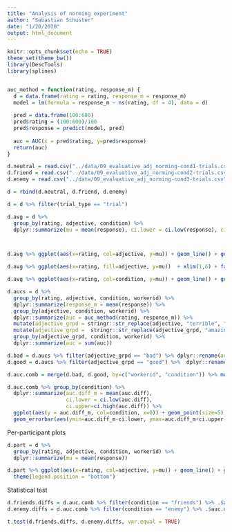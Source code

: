 ```yaml
---
title: "Analysis of norming experiment"
author: "Sebastian Schuster"
date: "1/20/2020"
output: html_document
---
```


```r
knitr::opts_chunk$set(echo = TRUE)
theme_set(theme_bw())
library(DescTools)
library(splines)


auc_method = function(rating, response_m) {
  d = data.frame(rating = rating, response_m = response_m)
  model = lm(formula = response_m ~ ns(rating, df = 4), data = d)
  
  pred = data.frame(100:600)
  pred$rating = (100:600)/100
  pred$response = predict(model, pred)
  
  auc = AUC(x = pred$rating, y=pred$response)
  return(auc)
}

```

```r

d.neutral = read.csv("../data/09_evaluative_adj_norming-cond1-trials.csv")
d.friend = read.csv("../data/09_evaluative_adj_norming-cond2-trials.csv")
d.enemy = read.csv("../data/09_evaluative_adj_norming-cond3-trials.csv")

d = rbind(d.neutral, d.friend, d.enemy)

d = d %>% filter(trial_type == "trial")

d.avg = d %>% 
  group_by(rating, adjective, condition) %>% 
  dplyr::summarize(mu = mean(response), ci.lower = ci.low(response), ci.upper=ci.high(response))



d.avg %>% ggplot(aes(x=rating, col=adjective, y=mu)) + geom_line() + geom_point() + geom_errorbar(aes(ymin=mu-ci.lower, ymax=ci.upper+mu)) + xlim(1,6) + facet_wrap(~condition)

d.avg %>% ggplot(aes(x=rating, fill=adjective, y=mu))  + xlim(1,6) + facet_wrap(~condition) + geom_area()

d.avg %>% ggplot(aes(x=rating, col=condition, y=mu)) + geom_line() + geom_point() + geom_errorbar(aes(ymin=mu-ci.lower, ymax=ci.upper+mu)) + xlim(1,6) + facet_wrap(~adjective)

d.aucs = d %>% 
  group_by(rating, adjective, condition, workerid) %>% 
  dplyr::summarize(response_m = mean(response)) %>% 
  group_by(adjective, condition, workerid) %>% 
  dplyr::summarize(auc = auc_method(rating, response_m)) %>%
  mutate(adjective_grpd = stringr::str_replace(adjective, "terrible", "bad")) %>%
  mutate(adjective_grpd =  stringr::str_replace(adjective_grpd, "amazing", "good")) %>%
  group_by(adjective_grpd, condition, workerid) %>% 
  dplyr::summarize(auc = sum(auc))

d.bad = d.aucs %>% filter(adjective_grpd == "bad") %>% dplyr::rename(auc.bad = auc)
d.good = d.aucs %>% filter(adjective_grpd == "good") %>%  dplyr::rename(auc.good = auc)

d.auc.comb = merge(d.bad, d.good, by=c("workerid", "condition")) %>% mutate(auc.diff = auc.good - auc.bad)

d.auc.comb %>% group_by(condition) %>% 
  dplyr::summarize(auc.diff_m = mean(auc.diff), 
                   ci.lower = ci.low(auc.diff), 
                   ci.upper=ci.high(auc.diff)) %>% 
  ggplot(aes(y = auc.diff_m, col=condition, x=0)) + geom_point(size=5) + 
  geom_errorbar(aes(ymin=auc.diff_m-ci.lower, ymax=auc.diff_m+ci.upper)) + xlim(-2,2) + ylab("AUC (good + amazing) - AUC (bad + terrible)")


```


Per-participant plots


```r

d.part = d %>% 
  group_by(rating, adjective, condition, workerid) %>% 
  dplyr::summarize(mu = mean(response))

d.part %>% ggplot(aes(x=rating, col=adjective, y=mu)) + geom_line() + geom_point() +  xlim(1,6) + facet_wrap(~condition + workerid, ncol=5) +
  theme(legend.position = "bottom")


```

Statistical test

```r

d.friends.diffs = d.auc.comb %>% filter(condition == "friends") %>% .$auc.diff
d.enemy.diffs = d.auc.comb %>% filter(condition == "enemy") %>% .$auc.diff

t.test(d.friends.diffs, d.enemy.diffs, var.equal = TRUE)

```

